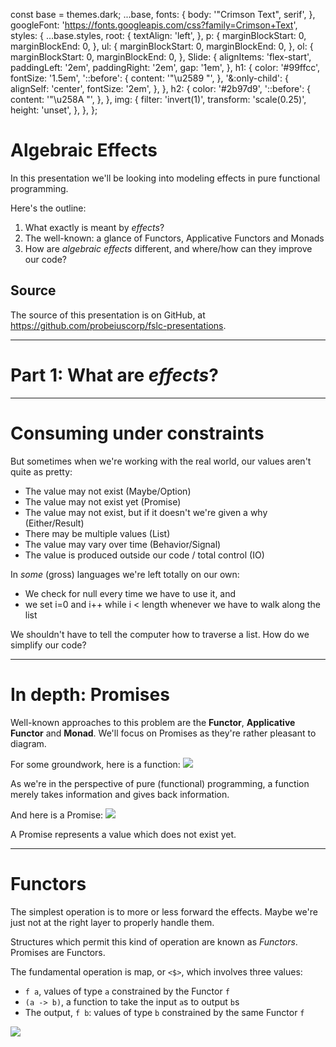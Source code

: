 const base = themes.dark;
  ...base,
  fonts: {
    body: '"Crimson Text", serif',
  },
  googleFont: 'https://fonts.googleapis.com/css?family=Crimson+Text',
  styles: {
    ...base.styles,
    root: {
      textAlign: 'left',
    },
    p: {
      marginBlockStart: 0,
      marginBlockEnd: 0,
    },
    ul: {
      marginBlockStart: 0,
      marginBlockEnd: 0,
    },
    ol: {
      marginBlockStart: 0,
      marginBlockEnd: 0,
    },
    Slide: {
      alignItems: 'flex-start',
      paddingLeft: '2em',
      paddingRight: '2em',
      gap: '1em',
    },
    h1: {
      color: '#99ffcc',
      fontSize: '1.5em',
      '::before': {
        content: '"\u2589 "',
      },
      '&:only-child': {
        alignSelf: 'center',
        fontSize: '2em',
      },
    },
    h2: {
      color: '#2b97d9',
      '::before': {
        content: '"\u258A "',
      },
    },
    img: {
      filter: 'invert(1)',
      transform: 'scale(0.25)',
      height: 'unset',
    },
  },
};

# Algebraic Effects

In this presentation we'll be looking into modeling effects in pure functional programming.

Here's the outline:

1. What exactly is meant by _effects_?
2. The well-known: a glance of Functors, Applicative Functors and Monads
3. How are _algebraic effects_ different, and where/how can they improve our code?

## Source

The source of this presentation is on GitHub, at https://github.com/probeiuscorp/fslc-presentations.

---

# Part 1: What are _effects_?

---

# Consuming under constraints

But sometimes when we're working with the real world, our values aren't quite as pretty:

- The value may not exist (Maybe/Option)
- The value may not exist yet (Promise)
- The value may not exist, but if it doesn't we're given a why (Either/Result)
- There may be multiple values (List)
- The value may vary over time (Behavior/Signal)
- The value is produced outside our code / total control (IO)

In _some_ (gross) languages we're left totally on our own:
* We check for null every time we have to use it, and
* we set i=0 and i++ while i < length whenever we have to walk along the list

We shouldn't have to tell the computer how to traverse a list.
How do we simplify our code?

---

# In depth: Promises

Well-known approaches to this problem are the **Functor**, **Applicative Functor** and **Monad**.
We'll focus on Promises as they're rather pleasant to diagram.

For some groundwork, here is a function:
![](function.svg)

As we're in the perspective of pure (functional) programming,
a function merely takes information and gives back information.

And here is a Promise:
<img src="promise.svg" />

A Promise represents a value which does not exist yet.

---

# Functors

The simplest operation is to more or less forward the effects.
Maybe we're just not at the right layer to properly handle them.

Structures which permit this kind of operation are known as _Functors_.
Promises are Functors.

The fundamental operation is map, or `<$>`, which involves three values:
* `f a`, values of type `a` constrained by the Functor `f`
* `(a -> b)`, a function to take the input `a`s to output `b`s
* The output, `f b`: values of type `b` constrained by the same Functor `f`

![](promise-functor.svg)
